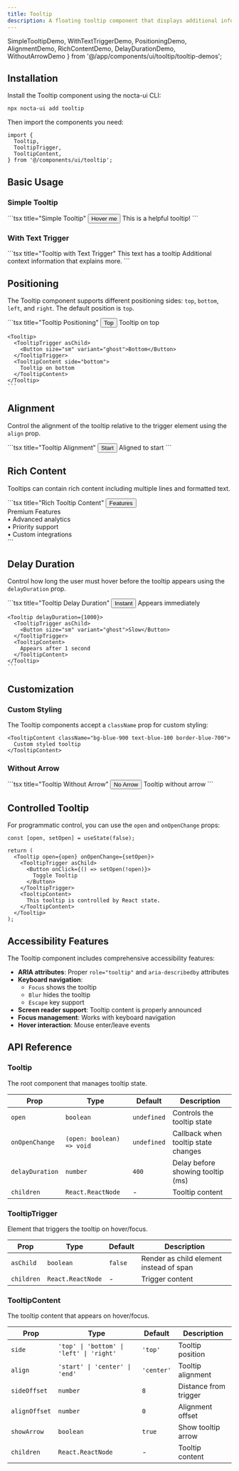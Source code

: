 ```yaml
---
title: Tooltip
description: A floating tooltip component that displays additional information on hover or focus with smart positioning and accessibility features
---
```


  SimpleTooltipDemo,
  WithTextTriggerDemo,
  PositioningDemo,
  AlignmentDemo,
  RichContentDemo,
  DelayDurationDemo,
  WithoutArrowDemo
} from '@/app/components/ui/tooltip/tooltip-demos';

## Installation

Install the Tooltip component using the nocta-ui CLI:

```bash title="Terminal"
npx nocta-ui add tooltip
```

Then import the components you need:

```tsx title="Import"
import {
  Tooltip,
  TooltipTrigger,
  TooltipContent,
} from '@/components/ui/tooltip';
```

## Basic Usage

### Simple Tooltip

<DocsTabs defaultValue="preview">
  <DocsTab value="preview" title="Preview">
    <SimpleTooltipDemo />
  </DocsTab>
  <DocsTab value="code" title="Code">
    ```tsx title="Simple Tooltip"
    <Tooltip>
      <TooltipTrigger asChild>
        <Button variant="secondary">Hover me</Button>
      </TooltipTrigger>
      <TooltipContent>
        This is a helpful tooltip!
      </TooltipContent>
    </Tooltip>
    ```
  </DocsTab>
</DocsTabs>

### With Text Trigger

<DocsTabs defaultValue="preview">
  <DocsTab value="preview" title="Preview">
    <WithTextTriggerDemo />
  </DocsTab>
  <DocsTab value="code" title="Code">
    ```tsx title="Tooltip with Text Trigger"
    <span>
      This text has a 
      <Tooltip>
        <TooltipTrigger className="underline decoration-dotted underline-offset-4 cursor-help mx-1">
          tooltip
        </TooltipTrigger>
        <TooltipContent>
          Additional context information
        </TooltipContent>
      </Tooltip>
      that explains more.
    </span>
    ```
  </DocsTab>
</DocsTabs>

## Positioning

The Tooltip component supports different positioning sides: `top`, `bottom`, `left`, and `right`. The default position is `top`.

<DocsTabs defaultValue="preview">
  <DocsTab value="preview" title="Preview">
    <PositioningDemo />
  </DocsTab>
  <DocsTab value="code" title="Code">
    ```tsx title="Tooltip Positioning"
    <Tooltip>
      <TooltipTrigger asChild>
        <Button size="sm" variant="ghost">Top</Button>
      </TooltipTrigger>
      <TooltipContent side="top">
        Tooltip on top
      </TooltipContent>
    </Tooltip>
    
    <Tooltip>
      <TooltipTrigger asChild>
        <Button size="sm" variant="ghost">Bottom</Button>
      </TooltipTrigger>
      <TooltipContent side="bottom">
        Tooltip on bottom
      </TooltipContent>
    </Tooltip>
    ```
  </DocsTab>
</DocsTabs>

## Alignment

Control the alignment of the tooltip relative to the trigger element using the `align` prop.

<DocsTabs defaultValue="preview">
  <DocsTab value="preview" title="Preview">
    <AlignmentDemo />
  </DocsTab>
  <DocsTab value="code" title="Code">
    ```tsx title="Tooltip Alignment"
    <Tooltip>
      <TooltipTrigger asChild>
        <Button size="sm" variant="secondary">Start</Button>
      </TooltipTrigger>
      <TooltipContent side="bottom" align="start">
        Aligned to start
      </TooltipContent>
    </Tooltip>
    ```
  </DocsTab>
</DocsTabs>

## Rich Content

Tooltips can contain rich content including multiple lines and formatted text.

<DocsTabs defaultValue="preview">
  <DocsTab value="preview" title="Preview">
    <RichContentDemo />
  </DocsTab>
  <DocsTab value="code" title="Code">
    ```tsx title="Rich Tooltip Content"
    <Tooltip>
      <TooltipTrigger asChild>
        <Button variant="primary">Features</Button>
      </TooltipTrigger>
      <TooltipContent className="max-w-xs">
        <div className="space-y-1">
          <div className="font-medium">Premium Features</div>
          <div className="text-xs opacity-90">
            • Advanced analytics<br/>
            • Priority support<br/>
            • Custom integrations
          </div>
        </div>
      </TooltipContent>
    </Tooltip>
    ```
  </DocsTab>
</DocsTabs>

## Delay Duration

Control how long the user must hover before the tooltip appears using the `delayDuration` prop.

<DocsTabs defaultValue="preview">
  <DocsTab value="preview" title="Preview">
    <DelayDurationDemo />
  </DocsTab>
  <DocsTab value="code" title="Code">
    ```tsx title="Tooltip Delay Duration"
    <Tooltip delayDuration={0}>
      <TooltipTrigger asChild>
        <Button size="sm" variant="ghost">Instant</Button>
      </TooltipTrigger>
      <TooltipContent>
        Appears immediately
      </TooltipContent>
    </Tooltip>
    
    <Tooltip delayDuration={1000}>
      <TooltipTrigger asChild>
        <Button size="sm" variant="ghost">Slow</Button>
      </TooltipTrigger>
      <TooltipContent>
        Appears after 1 second
      </TooltipContent>
    </Tooltip>
    ```
  </DocsTab>
</DocsTabs>

## Customization

### Custom Styling

The Tooltip components accept a `className` prop for custom styling:

```tsx title="Custom Styling"
<TooltipContent className="bg-blue-900 text-blue-100 border-blue-700">
  Custom styled tooltip
</TooltipContent>
```

### Without Arrow

<DocsTabs defaultValue="preview">
  <DocsTab value="preview" title="Preview">
    <WithoutArrowDemo />
  </DocsTab>
  <DocsTab value="code" title="Code">
    ```tsx title="Tooltip Without Arrow"
    <Tooltip>
      <TooltipTrigger asChild>
        <Button variant="secondary">No Arrow</Button>
      </TooltipTrigger>
      <TooltipContent showArrow={false}>
        Tooltip without arrow
      </TooltipContent>
    </Tooltip>
    ```
  </DocsTab>
</DocsTabs>

## Controlled Tooltip

For programmatic control, you can use the `open` and `onOpenChange` props:

```tsx title="Controlled Tooltip"
const [open, setOpen] = useState(false);

return (
  <Tooltip open={open} onOpenChange={setOpen}>
    <TooltipTrigger asChild>
      <Button onClick={() => setOpen(!open)}>
        Toggle Tooltip
      </Button>
    </TooltipTrigger>
    <TooltipContent>
      This tooltip is controlled by React state.
    </TooltipContent>
  </Tooltip>
);
```

## Accessibility Features

The Tooltip component includes comprehensive accessibility features:

- **ARIA attributes**: Proper `role="tooltip"` and `aria-describedby` attributes
- **Keyboard navigation**: 
  - `Focus` shows the tooltip
  - `Blur` hides the tooltip
  - `Escape` key support
- **Screen reader support**: Tooltip content is properly announced
- **Focus management**: Works with keyboard navigation
- **Hover interaction**: Mouse enter/leave events

## API Reference

### Tooltip

The root component that manages tooltip state.

| Prop | Type | Default | Description |
|------|------|---------|-------------|
| `open` | `boolean` | `undefined` | Controls the tooltip state |
| `onOpenChange` | `(open: boolean) => void` | `undefined` | Callback when tooltip state changes |
| `delayDuration` | `number` | `400` | Delay before showing tooltip (ms) |
| `children` | `React.ReactNode` | - | Tooltip content |

### TooltipTrigger

Element that triggers the tooltip on hover/focus.

| Prop | Type | Default | Description |
|------|------|---------|-------------|
| `asChild` | `boolean` | `false` | Render as child element instead of span |
| `children` | `React.ReactNode` | - | Trigger content |

### TooltipContent

The tooltip content that appears on hover/focus.

| Prop | Type | Default | Description |
|------|------|---------|-------------|
| `side` | `'top' \| 'bottom' \| 'left' \| 'right'` | `'top'` | Tooltip position |
| `align` | `'start' \| 'center' \| 'end'` | `'center'` | Tooltip alignment |
| `sideOffset` | `number` | `8` | Distance from trigger |
| `alignOffset` | `number` | `0` | Alignment offset |
| `showArrow` | `boolean` | `true` | Show tooltip arrow |
| `children` | `React.ReactNode` | - | Tooltip content |
``` 